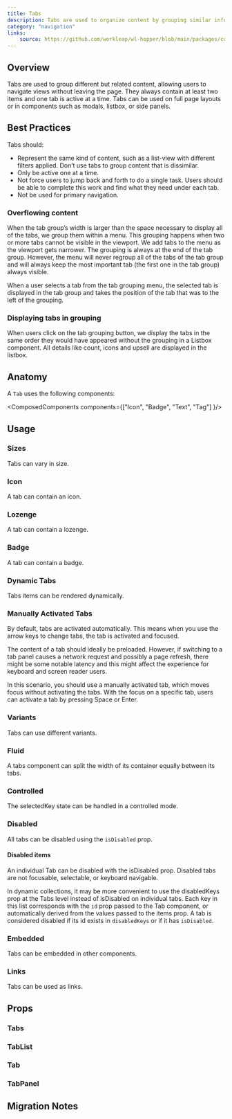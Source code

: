```yaml
---
title: Tabs
description: Tabs are used to organize content by grouping similar information on the same page.
category: "navigation"
links:
    source: https://github.com/workleap/wl-hopper/blob/main/packages/components/src/tabs/src/Tabs.tsx
---
```


<Example src="tabs/docs/preview" isOpen />

## Overview

Tabs are used to group different but related content, allowing users to navigate views without leaving the page.
They always contain at least two items and one tab is active at a time.
Tabs can be used on full page layouts or in components such as modals, listbox, or side panels.

## Best Practices

Tabs should:

- Represent the same kind of content, such as a list-view with different filters applied. Don’t use tabs to group content that is dissimilar.
- Only be active one at a time.
- Not force users to jump back and forth to do a single task. Users should be able to complete this work and find what they need under each tab.
- Not be used for primary navigation.

### Overflowing content

When the tab group’s width is larger than the space necessary to display all of the tabs, we group them within a menu. This grouping happens when two or more tabs cannot be visible in the viewport. We add tabs to the menu as the viewport gets narrower. The grouping is always at the end of the tab group.
However, the menu will never regroup all of the tabs of the tab group and will always keep the most important tab (the first one in the tab group) always visible.

When a user selects a tab from the tab grouping menu, the selected tab is displayed in the tab group and takes the position of the tab that was to the left of the grouping.

### Displaying tabs in grouping

When users click on the tab grouping button, we display the tabs in the same order they would have appeared without the grouping in a Listbox component. All details like count, icons and upsell are displayed in the listbox.

## Anatomy

A `Tab` uses the following components:

<ComposedComponents components={["Icon", "Badge", "Text", "Tag"] }/>

## Usage

### Sizes

Tabs can vary in size.

<Example src="tabs/docs/size" />

### Icon

A tab can contain an icon.

<Example src="tabs/docs/icon" />

### Lozenge

A tab can contain a lozenge.

<Example src="tabs/docs/lozenge" />

### Badge

A tab can contain a badge.

<Example src="tabs/docs/badge" />

### Dynamic Tabs

Tabs items can be rendered dynamically.

<Example src="tabs/docs/dynamic" />

### Manually Activated Tabs

By default, tabs are activated automatically. This means when you use the arrow keys to change tabs, the tab is activated and focused.

<Callout variant="information">
The content of a tab should ideally be preloaded. However, if switching to a tab panel causes a network request and possibly a page refresh, there might be some notable latency and this might affect the experience for keyboard and screen reader users.
</Callout>

In this scenario, you should use a manually activated tab, which moves focus without activating the tabs. With the focus on a specific tab, users can activate a tab by pressing Space or Enter.

<Example src="tabs/docs/manual" />

### Variants

Tabs can use different variants.

<Example src="tabs/docs/variant" />

### Fluid

A tabs component can split the width of its container equally between its tabs.

<Example src="tabs/docs/fluid" />

### Controlled

The selectedKey state can be handled in a controlled mode.

<Example src="tabs/docs/controlled" />

### Disabled

All tabs can be disabled using the `isDisabled` prop.

<Example src="tabs/docs/disabled" />

#### Disabled items

An individual Tab can be disabled with the isDisabled prop. Disabled tabs are not focusable, selectable, or keyboard navigable.

<Example src="tabs/docs/disabledItems" />

In dynamic collections, it may be more convenient to use the disabledKeys prop at the Tabs level instead of isDisabled on individual tabs.
Each key in this list corresponds with the `id` prop passed to the Tab component, or automatically derived from the values passed to the items prop.
A tab is considered disabled if its id exists in `disabledKeys` or if it has `isDisabled`.

<Example src="tabs/docs/disabledKeys" />

### Embedded

Tabs can be embedded in other components.

<Example src="tabs/docs/embedded" />

### Links

Tabs can be used as links.

<Example src="tabs/docs/links" />

## Props

### Tabs

<PropTable component="Tabs" />

### TabList

<PropTable component="TabList" />

### Tab

<PropTable component="Tab" />

### TabPanel

<PropTable component="TabPanel" />

## Migration Notes

<MigrateGuide src="tabs/docs/migration-notes" />
